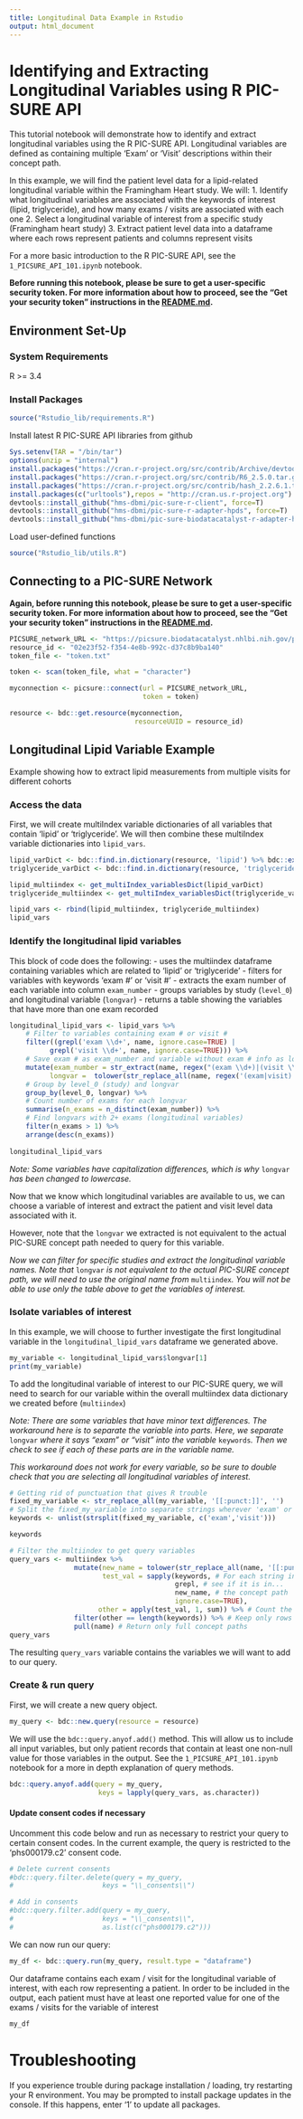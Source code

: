 ```yaml
---
title: Longitudinal Data Example in Rstudio
output: html_document
---
```


# Identifying and Extracting Longitudinal Variables using R PIC-SURE API

This tutorial notebook will demonstrate how to identify and extract longitudinal variables using the R PIC-SURE API. Longitudinal variables are defined as containing multiple 'Exam' or 'Visit' descriptions within their concept path. 

In this example, we will find the patient level data for a lipid-related longitudinal variable within the Framingham Heart study. We will:
1. Identify what longitudinal variables are associated with the keywords of interest (lipid, triglyceride), and how many exams / visits are associated with each one
2. Select a longitudinal variable of interest from a specific study (Framingham heart study)
3. Extract patient level data into a dataframe where each rows represent patients and columns represent visits

For a more basic introduction to the R PIC-SURE API, see the `1_PICSURE_API_101.ipynb` notebook.

**Before running this notebook, please be sure to get a user-specific security token. For more information about how to proceed, see the "Get your security token" instructions in the [README.md](https://github.com/hms-dbmi/Access-to-Data-using-PIC-SURE-API/tree/harmonized_lipid_measurements_example/NHLBI_BioData_Catalyst#get-your-security-token).**

## Environment Set-Up

### System Requirements
R >= 3.4

### Install Packages

```r
source("Rstudio_lib/requirements.R")
```

Install latest R PIC-SURE API libraries from github

```r
Sys.setenv(TAR = "/bin/tar")
options(unzip = "internal")
install.packages("https://cran.r-project.org/src/contrib/Archive/devtools/devtools_1.13.6.tar.gz", repos=NULL, type="source")
install.packages("https://cran.r-project.org/src/contrib/R6_2.5.0.tar.gz", repos=NULL, type="source")
install.packages("https://cran.r-project.org/src/contrib/hash_2.2.6.1.tar.gz", repos=NULL, type="source")
install.packages(c("urltools"),repos = "http://cran.us.r-project.org")
devtools::install_github("hms-dbmi/pic-sure-r-client", force=T)
devtools::install_github("hms-dbmi/pic-sure-r-adapter-hpds", force=T)
devtools::install_github("hms-dbmi/pic-sure-biodatacatalyst-r-adapter-hpds", force=T)
```

Load user-defined functions

```r
source("Rstudio_lib/utils.R")
```

## Connecting to a PIC-SURE Network
**Again, before running this notebook, please be sure to get a user-specific security token. For more information about how to proceed, see the "Get your security token" instructions in the [README.md](https://github.com/hms-dbmi/Access-to-Data-using-PIC-SURE-API/tree/harmonized_lipid_measurements_example/NHLBI_BioData_Catalyst#get-your-security-token).**

```r
PICSURE_network_URL <- "https://picsure.biodatacatalyst.nhlbi.nih.gov/picsure"
resource_id <- "02e23f52-f354-4e8b-992c-d37c8b9ba140"
token_file <- "token.txt"
```

```r
token <- scan(token_file, what = "character")
```

```r
myconnection <- picsure::connect(url = PICSURE_network_URL,
                                 token = token)
```

```r
resource <- bdc::get.resource(myconnection,
                               resourceUUID = resource_id)
```

## Longitudinal Lipid Variable Example
Example showing how to extract lipid measurements from multiple visits for different cohorts

### Access the data
First, we will create multiIndex variable dictionaries of all variables that contain 'lipid' or 'triglyceride'. We will then combine these multiIndex variable dictionaries into `lipid_vars`.

```r
lipid_varDict <- bdc::find.in.dictionary(resource, 'lipid') %>% bdc::extract.entries()
triglyceride_varDict <- bdc::find.in.dictionary(resource, 'triglyceride') %>% bdc::extract.entries()

lipid_multiindex <- get_multiIndex_variablesDict(lipid_varDict)
triglyceride_multiindex <- get_multiIndex_variablesDict(triglyceride_varDict)

lipid_vars <- rbind(lipid_multiindex, triglyceride_multiindex)
lipid_vars
```

### Identify the longitudinal lipid variables
This block of code does the following:
- uses the multiindex dataframe containing variables which are related to 'lipid' or 'triglyceride'
- filters for variables with keywords 'exam #' or 'visit #'
- extracts the exam number of each variable into column `exam_number`
- groups variables by study (`level_0`) and longitudinal variable (`longvar`)
- returns a table showing the variables that have more than one exam recorded

```r
longitudinal_lipid_vars <- lipid_vars %>%
    # Filter to variables containing exam # or visit #
    filter((grepl('exam \\d+', name, ignore.case=TRUE) |
          grepl('visit \\d+', name, ignore.case=TRUE))) %>%
    # Save exam # as exam_number and variable without exam # info as longvar
    mutate(exam_number = str_extract(name, regex("(exam \\d+)|(visit \\d+)", ignore_case=T)),
          longvar =  tolower(str_replace_all(name, regex('(exam|visit) \\d+', ignore_case = T), 'exam'))) %>%
    # Group by level_0 (study) and longvar
    group_by(level_0, longvar) %>%
    # Count number of exams for each longvar
    summarise(n_exams = n_distinct(exam_number)) %>%
    # Find longvars with 2+ exams (longitudinal variables)
    filter(n_exams > 1) %>% 
    arrange(desc(n_exams))
    
longitudinal_lipid_vars
```

*Note: Some variables have capitalization differences, which is why* `longvar` *has been changed to lowercase.*

Now that we know which longitudinal variables are available to us, we can choose a variable of interest and extract the patient and visit level data associated with it.

However, note that the `longvar` we extracted is not equivalent to the actual PIC-SURE concept path needed to query for this variable. 

*Now we can filter for specific studies and extract the longitudinal variable names. Note that* `longvar` *is not equivalent to the actual PIC-SURE concept path, we will need to use the original name from* `multiindex`*. You will not be able to use only the table above to get the variables of interest.*

### Isolate variables of interest

In this example, we will choose to further investigate the first longitudinal variable in the `longitudinal_lipid_vars` dataframe we generated above.

```r
my_variable <- longitudinal_lipid_vars$longvar[1]
print(my_variable)
```

To add the longitudinal variable of interest to our PIC-SURE query, we will need to search for our variable within the overall multiindex data dictionary we created before (`multiindex`)

*Note: There are some variables that have minor text differences. The workaround here is to separate the variable into parts. Here, we separate* `longvar` *where it says "exam" or "visit" into the variable* `keywords`*. Then we check to see if each of these parts are in the variable name.*

*This workaround does not work for every variable, so be sure to double check that you are selecting all longitudinal variables of interest.*

```r
# Getting rid of punctuation that gives R trouble
fixed_my_variable <- str_replace_all(my_variable, '[[:punct:]]', '')
# Split the fixed_my_variable into separate strings wherever 'exam' or 'visit' is
keywords <- unlist(strsplit(fixed_my_variable, c('exam','visit')))

keywords
```

```r
# Filter the multiindex to get query variables
query_vars <- multiindex %>%
                mutate(new_name = tolower(str_replace_all(name, '[[:punct:]]', '')), # Get rid of punctuation from concept path and make lowercase
                       test_val = sapply(keywords, # For each string in keywords,
                                         grepl, # see if it is in...
                                         new_name, # the concept path
                                         ignore.case=TRUE),
                      other = apply(test_val, 1, sum)) %>% # Count the number of "TRUE", or times that theres a keywords & new_name match
                filter(other == length(keywords)) %>% # Keep only rows where all keywords matched new_name
                pull(name) # Return only full concept paths
query_vars
```

The resulting `query_vars` variable contains the variables we will want to add to our query. 

### Create & run query
First, we will create a new query object.

```r
my_query <- bdc::new.query(resource = resource)
```

We will use the `bdc::query.anyof.add()` method. This will allow us to include all input variables, but only patient records that contain at least one non-null value for those variables in the output. See the `1_PICSURE_API_101.ipynb` notebook for a more in depth explanation of query methods.

```r
bdc::query.anyof.add(query = my_query,
                      keys = lapply(query_vars, as.character))
```

#### Update consent codes if necessary
Uncomment this code below and run as necessary to restrict your query to certain consent codes.
In the current example, the query is restricted to the 'phs000179.c2' consent code.

```r
# Delete current consents
#bdc::query.filter.delete(query = my_query,
#                      keys = "\\_consents\\")

# Add in consents
#bdc::query.filter.add(query = my_query,
#                      keys = "\\_consents\\",
#                      as.list(c("phs000179.c2")))
```

We can now run our query:

```r
my_df <- bdc::query.run(my_query, result.type = "dataframe")
```

Our dataframe contains each exam / visit for the longitudinal variable of interest, with each row representing a patient. In order to be included in the output, each patient must have at least one reported value for one of the exams / visits for the variable of interest

```r
my_df
```

# Troubleshooting
If you experience trouble during package installation / loading, try restarting your R environment.
You may be prompted to install package updates in the console. If this happens, enter '1' to update all packages.
